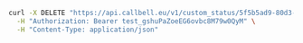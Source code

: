 ```bash
curl -X DELETE "https://api.callbell.eu/v1/custom_status/5f5b5ad9-80d3-42d9-b950-2c7bb7b1e307" \
  -H "Authorization: Bearer test_gshuPaZoeEG6ovbc8M79w0QyM" \
  -H "Content-Type: application/json"
```
